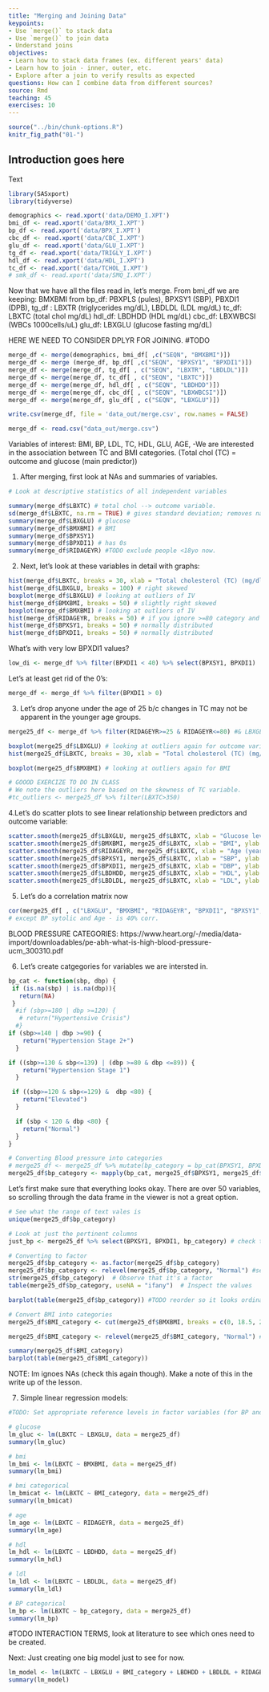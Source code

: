 ```yaml
---
title: "Merging and Joining Data"
keypoints:
- Use `merge()` to stack data
- Use `merge()` to join data
- Understand joins
objectives:
- Learn how to stack data frames (ex. different years' data)
- Learn how to join - inner, outer, etc.
- Explore after a join to verify results as expected
questions: How can I combine data from different sources?
source: Rmd
teaching: 45
exercises: 10
---
```


```r
source("../bin/chunk-options.R")
knitr_fig_path("01-")
```

## Introduction goes here

Text

```r
library(SASxport)
library(tidyverse)
```

```r
demographics <- read.xport('data/DEMO_I.XPT')
bmi_df <- read.xport('data/BMX_I.XPT') 
bp_df <- read.xport('data/BPX_I.XPT')
cbc_df <- read.xport('data/CBC_I.XPT')
glu_df <- read.xport('data/GLU_I.XPT')
tg_df <- read.xport('data/TRIGLY_I.XPT')
hdl_df <- read.xport('data/HDL_I.XPT')
tc_df <- read.xport('data/TCHOL_I.XPT')
# smk_df <- read.xport('data/SMQ_I.XPT')
```

Now that we have all the files read in, let's merge.
From bmi_df we are keeping: BMXBMI
from bp_df: PBXPLS (pules), BPXSY1 (SBP), PBXDI1 (DPB),
tg_df : LBXTR (triglycerides mg/dL), LBDLDL (LDL mg/dL)
tc_df: LBXTC (total chol mg/dL)
hdl_df: LBDHDD (HDL mg/dL)
cbc_df: LBXWBCSI (WBCs 1000cells/uL)
glu_df: LBXGLU (glucose fasting mg/dL)

HERE WE NEED TO CONSIDER DPLYR FOR JOINING. #TODO

```r
merge_df <- merge(demographics, bmi_df[ ,c("SEQN", "BMXBMI")])
merge_df <- merge (merge_df, bp_df[ ,c("SEQN", "BPXSY1", "BPXDI1")])
merge_df <- merge(merge_df, tg_df[ , c("SEQN", "LBXTR", "LBDLDL")])
merge_df <- merge(merge_df, tc_df[ , c("SEQN", "LBXTC")])
merge_df <- merge(merge_df, hdl_df[ , c("SEQN", "LBDHDD")])
merge_df <- merge(merge_df, cbc_df[ , c("SEQN", "LBXWBCSI")])
merge_df <- merge(merge_df, glu_df[ , c("SEQN", "LBXGLU")])
```

```r
write.csv(merge_df, file = 'data_out/merge.csv', row.names = FALSE)
```

```r
merge_df <- read.csv("data_out/merge.csv")
```

Variables of interest:
BMI, BP, LDL, TC, HDL, GLU, AGE,
-We are interested in the association between TC and BMI categories. (Total chol (TC) = outcome and glucose (main predictor))

1. After merging, first look at NAs and summaries of variables.
```r
# Look at descriptive statistics of all independent variables

summary(merge_df$LBXTC) # total chol --> outcome variable.
sd(merge_df$LBXTC, na.rm = TRUE) # gives standard deviation; removes na values (na.rm=TRUE)
summary(merge_df$LBXGLU) # glucose
summary(merge_df$BMXBMI) # BMI
summary(merge_df$BPXSY1)
summary(merge_df$BPXDI1) # has 0s
summary(merge_df$RIDAGEYR) #TODO exclude people <18yo now. 
```


2. Next, let's look at these variables in detail with graphs:
```r
hist(merge_df$LBXTC, breaks = 30, xlab = "Total cholesterol (TC) (mg/dl)",  main = "Distribution of Total Cholesterol") # looks normal overall
hist(merge_df$LBXGLU, breaks = 100) # right skewed
boxplot(merge_df$LBXGLU) # looking at outliers of IV
hist(merge_df$BMXBMI, breaks = 50) # slightly right skewed
boxplot(merge_df$BMXBMI) # looking at outliers of IV
hist(merge_df$RIDAGEYR, breaks = 50) # if you ignore >=80 category and <=10, it's normal looking. 
hist(merge_df$BPXSY1, breaks = 50) # normally distributed
hist(merge_df$BPXDI1, breaks = 50) # normally distributed 

```

What's with very low BPXDI1 values?
```r
low_di <- merge_df %>% filter(BPXDI1 < 40) %>% select(BPXSY1, BPXDI1)
```

Let's at least get rid of the 0's:

```r
merge_df <- merge_df %>% filter(BPXDI1 > 0)
```

3. Let's drop anyone under the age of 25 b/c changes in TC may not be apparent in the younger age groups. 
```r
merge25_df <- merge_df %>% filter(RIDAGEYR>=25 & RIDAGEYR<=80) #& LBXGLU<=200)

boxplot(merge25_df$LBXGLU) # looking at outliers again for outcome variable in this new dataset
hist(merge25_df$LBXTC, breaks = 30, xlab = "Total cholesterol (TC) (mg/dl)",  main = "Distribution of Total Cholesterol") # Sill very right skewed but overall normal?

boxplot(merge25_df$BMXBMI) # looking at outliers again for BMI

# GOOOD EXERCIZE TO DO IN CLASS
# We note the outliers here based on the skewness of TC variable. 
#tc_outliers <- merge25_df %>% filter(LBXTC>350)
```

4.Let's do scatter plots to see linear relationship between predictors and outcome variable:
```r
scatter.smooth(merge25_df$LBXGLU, merge25_df$LBXTC, xlab = "Glucose levels (mg/dl)", ylab = "Total Cholesterol (mg/dl)")
scatter.smooth(merge25_df$BMXBMI, merge25_df$LBXTC, xlab = "BMI", ylab = "Total Cholesterol (mg/dl)")
scatter.smooth(merge25_df$RIDAGEYR, merge25_df$LBXTC, xlab = "Age (years)", ylab = "Total Cholesterol (mg/dl)")
scatter.smooth(merge25_df$BPXSY1, merge25_df$LBXTC, xlab = "SBP", ylab = "Total Cholesterol (mg/dl)")
scatter.smooth(merge25_df$BPXDI1, merge25_df$LBXTC, xlab = "DBP", ylab = "Total Cholesterol (mg/dl)")
scatter.smooth(merge25_df$LBDHDD, merge25_df$LBXTC, xlab = "HDL", ylab = "Total Cholesterol (mg/dl)")
scatter.smooth(merge25_df$LBDLDL, merge25_df$LBXTC, xlab = "LDL", ylab = "Total Cholesterol (mg/dl)")
```


5. Let's do a correlation matrix now
```r
cor(merge25_df[ , c("LBXGLU", "BMXBMI", "RIDAGEYR", "BPXDI1", "BPXSY1", "LBDHDD", "LBDLDL")], use = "complete.obs") # everything looks like below 28% multicollinearity 
# except BP sytolic and Age - is 40% corr.
```

BLOOD PRESSURE CATEGORIES:
https://www.heart.org/-/media/data-import/downloadables/pe-abh-what-is-high-blood-pressure-ucm_300310.pdf

6. Let's create catgegories for variables we are intersted in.
```r
bp_cat <- function(sbp, dbp) {
 if (is.na(sbp) | is.na(dbp)){
   return(NA)
 }
  #if (sbp>=180 | dbp >=120) {
   # return("Hypertensive Crisis")
  #}
if (sbp>=140 | dbp >=90) {
    return("Hypertension Stage 2+")
  }

if ((sbp>=130 & sbp<=139) | (dbp >=80 & dbp <=89)) {
    return("Hypertension Stage 1")
  }

 if ((sbp>=120 & sbp<=129) &  dbp <80) {
    return("Elevated")
  }

  if (sbp < 120 & dbp <80) {
    return("Normal") 
  }
} 
```  


```r
# Converting Blood pressure into categories
# merge25_df <- merge25_df %>% mutate(bp_category = bp_cat(BPXSY1, BPXDI1))
merge25_df$bp_category <- mapply(bp_cat, merge25_df$BPXSY1, merge25_df$BPXDI1)
```

Let's first make sure that everything looks okay.  There are over 50 variables, so scrolling through the data frame in the viewer is not a great option.

```r
# See what the range of text vales is
unique(merge25_df$bp_category)

# Look at just the pertinent columns
just_bp <- merge25_df %>% select(BPXSY1, BPXDI1, bp_category) # check to make sure no NULL values and categories are correctly created

```

```r
# Converting to factor 
merge25_df$bp_category <- as.factor(merge25_df$bp_category) 
merge25_df$bp_category <- relevel(merge25_df$bp_category, "Normal") #sets "normal" as reference.
str(merge25_df$bp_category)  # Observe that it's a factor
table(merge25_df$bp_category, useNA = "ifany")  # Inspect the values

barplot(table(merge25_df$bp_category)) #TODO reorder so it looks ordinal
```

```r
# Convert BMI into categories
merge25_df$BMI_category <- cut(merge25_df$BMXBMI, breaks = c(0, 18.5, 25.0, 30.0, 35.0, 40, 100), labels = c("Underweight", "Normal", "Pre-obese", "Obesity I", "Obesity II", "Obesity III"), right = FALSE)

merge25_df$BMI_category <- relevel(merge25_df$BMI_category, "Normal") #this sets "normal" as the reference category.

summary(merge25_df$BMI_category)
barplot(table(merge25_df$BMI_category))
```

NOTE: lm ignoes NAs (check this again though).  Make a note of this in the write up of the lesson. 

7. Simple linear regression models:
```r
#TODO: Set appropriate reference levels in factor variables (for BP and BMI)

# glucose
lm_gluc <- lm(LBXTC ~ LBXGLU, data = merge25_df) 
summary(lm_gluc)

# bmi
lm_bmi <- lm(LBXTC ~ BMXBMI, data = merge25_df)
summary(lm_bmi)

# bmi categorical
lm_bmicat <- lm(LBXTC ~ BMI_category, data = merge25_df)
summary(lm_bmicat)

# age
lm_age <- lm(LBXTC ~ RIDAGEYR, data = merge25_df)
summary(lm_age)

# hdl
lm_hdl <- lm(LBXTC ~ LBDHDD, data = merge25_df)
summary(lm_hdl)

# ldl
lm_ldl <- lm(LBXTC ~ LBDLDL, data = merge25_df)
summary(lm_ldl)

# BP categorical
lm_bp <- lm(LBXTC ~ bp_category, data = merge25_df)
summary(lm_bp)
```

#TODO  INTERACTION TERMS, look at literature to see which ones need to be created. 

Next: Just creating one big model just to see for now.
```r
lm_model <- lm(LBXTC ~ LBXGLU + BMI_category + LBDHDD + LBDLDL + RIDAGEYR + bp_category, data = merge25_df)
summary(lm_model)
```


